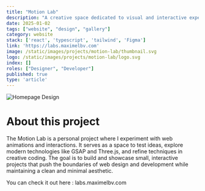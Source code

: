 ```yaml
---
title: "Motion Lab"
description: "A creative space dedicated to visual and interactive experimentation."
date: 2025-01-02
tags: ["website", "design", "gallery"]
category: website
stack: ['react', 'typescript', 'tailwind', 'Figma']
link: 'https://labs.maximelbv.com'
image: /static/images/projects/motion-lab/thumbnail.svg
logo: /static/images/projects/motion-lab/logo.svg
index: []
roles: ["Designer", "Developer"]
published: true
type: 'article'
---
```


<div className="relative default-layout aspect-video sm:rounded-lg overflow-hidden">
  <Image
    src="/static/images/projects/motion-lab/1.svg"
    alt="Homepage Design"
    fill
  />
</div>

<div className="px-[20px] pb-0">

# About this project

The Motion Lab is a personal project where I experiment with web animations and interactions. 
It serves as a space to test ideas, explore modern technologies like GSAP and Three.js, 
and refine techniques in creative coding. The goal is to build and showcase small, 
interactive projects that push the boundaries of web design and development while maintaining 
a clean and minimal aesthetic.

<SpacerS />
You can check it out here : <CustomLink href='https://labs.maximelbv.com'>labs.maximelbv.com</CustomLink>

</div>